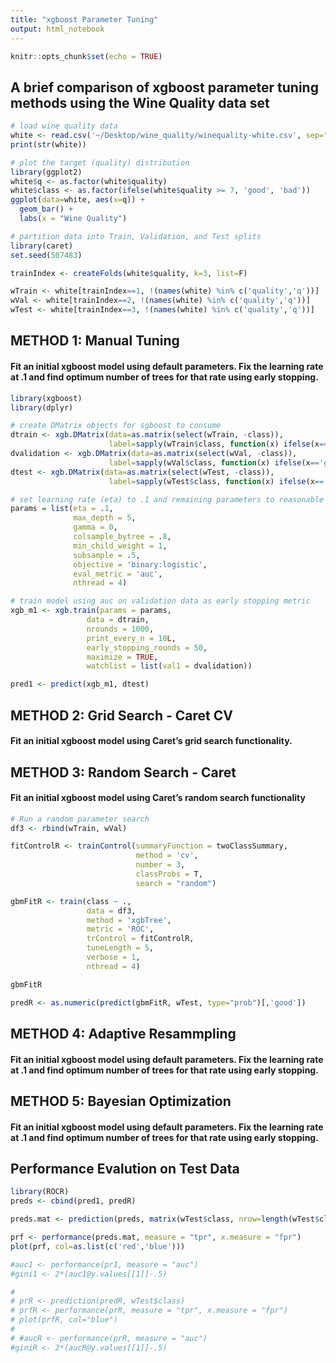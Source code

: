 ```yaml
---
title: "xgboost Parameter Tuning"
output: html_notebook
---
```


```r
knitr::opts_chunk$set(echo = TRUE)
```

## A brief comparison of xgboost parameter tuning methods using the Wine Quality data set

```r
# load wine quality data
white <- read.csv('~/Desktop/wine_quality/winequality-white.csv', sep=";")
print(str(white))
```

```r
# plot the target (quality) distribution
library(ggplot2)
white$q <- as.factor(white$quality)
white$class <- as.factor(ifelse(white$quality >= 7, 'good', 'bad'))
ggplot(data=white, aes(x=q)) +
  geom_bar() +
  labs(x = "Wine Quality")
```

```r
# partition data into Train, Validation, and Test splits
library(caret)
set.seed(507483)

trainIndex <- createFolds(white$quality, k=3, list=F)

wTrain <- white[trainIndex==1, !(names(white) %in% c('quality','q'))]
wVal <- white[trainIndex==2, !(names(white) %in% c('quality','q'))]
wTest <- white[trainIndex==3, !(names(white) %in% c('quality','q'))]
```



## METHOD 1:  Manual Tuning
#### Fit an initial xgboost model using default parameters.  Fix the learning rate at .1 and find optimum number of trees for that rate using early stopping.

```r
library(xgboost)
library(dplyr)

# create DMatrix objects for sgboost to consume
dtrain <- xgb.DMatrix(data=as.matrix(select(wTrain, -class)), 
                      label=sapply(wTrain$class, function(x) ifelse(x=='good', 1, 0)))
dvalidation <- xgb.DMatrix(data=as.matrix(select(wVal, -class)), 
                      label=sapply(wVal$class, function(x) ifelse(x=='good', 1, 0) ))
dtest <- xgb.DMatrix(data=as.matrix(select(wTest, -class)), 
                      label=sapply(wTest$class, function(x) ifelse(x=='good', 1, 0) ))

# set learning rate (eta) to .1 and remaining parameters to reasonable defaults
params = list(eta = .1,
              max_depth = 5,
              gamma = 0, 
              colsample_bytree = .8, 
              min_child_weight = 1, 
              subsample = .5,
              objective = 'binary:logistic',
              eval_metric = 'auc',
              nthread = 4)

# train model using auc on validation data as early stopping metric
xgb_m1 <- xgb.train(params = params,
                 data = dtrain,
                 nrounds = 1000,
                 print_every_n = 10L,
                 early_stopping_rounds = 50,
                 maximize = TRUE,
                 watchlist = list(val1 = dvalidation))

pred1 <- predict(xgb_m1, dtest)
```


## METHOD 2:  Grid Search - Caret CV
#### Fit an initial xgboost model using Caret's grid search functionality.




## METHOD 3:  Random Search - Caret
#### Fit an initial xgboost model using Caret's random search functionality

```r
# Run a random parameter search
df3 <- rbind(wTrain, wVal)

fitControlR <- trainControl(summaryFunction = twoClassSummary,
                            method = 'cv',
                            number = 3,
                            classProbs = T,
                            search = "random")

gbmFitR <- train(class ~ .,
                 data = df3,
                 method = 'xgbTree',
                 metric = 'ROC',
                 trControl = fitControlR,
                 tuneLength = 5,
                 verbose = 1,
                 nthread = 4)

gbmFitR

predR <- as.numeric(predict(gbmFitR, wTest, type="prob")[,'good'])
```



## METHOD 4:  Adaptive Resammpling
#### Fit an initial xgboost model using default parameters.  Fix the learning rate at .1 and find optimum number of trees for that rate using early stopping.

## METHOD 5:  Bayesian Optimization
#### Fit an initial xgboost model using default parameters.  Fix the learning rate at .1 and find optimum number of trees for that rate using early stopping.



## Performance Evalution on Test Data
```r
library(ROCR)
preds <- cbind(pred1, predR)

preds.mat <- prediction(preds, matrix(wTest$class, nrow=length(wTest$class), ncol=2))

prf <- performance(preds.mat, measure = "tpr", x.measure = "fpr")
plot(prf, col=as.list(c('red','blue')))

#auc1 <- performance(pr1, measure = "auc")
#gini1 <- 2*(auc1@y.values[[1]]-.5)

# 
# prR <- prediction(predR, wTest$class)
# prfR <- performance(prR, measure = "tpr", x.measure = "fpr")
# plot(prfR, col="blue")
# 
# #aucR <- performance(prR, measure = "auc")
#giniR <- 2*(aucR@y.values[[1]]-.5)
```





<!-- # 45 degree line for ROC plots -->
<!-- pred_45 <- seq(0,1,.00001) -->
<!-- label_45 <- append(rep(c(0,1),50000),0) -->
<!-- pr <- prediction(pred_45, label_45) -->
<!-- prf <- performance(pr, measure = "tpr", x.measure = "fpr") -->
<!-- plot(prf, col='green', add=TRUE) -->
<!-- prf45.df <- data.frame(prf@x.values[[1]],prf@y.values[[1]]) -->
<!-- colnames(prf45.df) <- c('x','y') -->

<!-- ggplot() +  -->
<!--   geom_line(data=big_data, aes(x, y, color=fold), size=1) + -->
<!--   geom_line(data=prf45.df, aes(x=x, y=y), color='black') + -->
<!--   labs(title="Annual Data Cross Validation ROC", -->
<!--        x='Actual Cum. Bad Percentage', -->
<!--        y='Actual Cum. Good Percentage') -->
